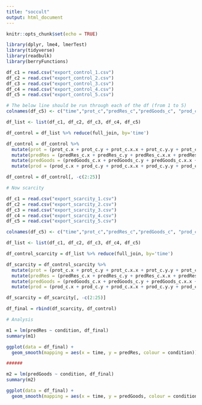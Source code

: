 ```yaml
---
title: "soccult"
output: html_document
---
```


```r
knitr::opts_chunk$set(echo = TRUE)

library(dplyr, lme4, lmerTest)
library(tidyverse)
library(readbulk)
library(berryFunctions)

```

```r

df_c1 = read.csv("export_control_1.csv")
df_c2 = read.csv("export_control_2.csv")
df_c3 = read.csv("export_control_3.csv")
df_c4 = read.csv("export_control_4.csv")
df_c5 = read.csv("export_control_5.csv")

# The below line should be run through each of the df (from 1 to 5)
colnames(df_c5) <- c("time","prot_c","predRes_c","predGoods_c", "prod_c", "condition")

df_list <- list(df_c1, df_c2, df_c3, df_c4, df_c5)

df_control = df_list %>% reduce(full_join, by='time')

df_control = df_control %>% 
  mutate(prot = (prot_c.x + prot_c.y + prot_c.x.x + prot_c.y.y + prot_c) / 5) %>% 
  mutate(predRes = (predRes_c.x + predRes_c.y + predRes_c.x.x + predRes_c.y.y + predRes_c) / 5) %>% 
  mutate(predGoods = (predGoods_c.x + predGoods_c.y + predGoods_c.x.x + predGoods_c.y.y + predGoods_c) / 5) %>% 
  mutate(prod = (prod_c.x + prod_c.y + prod_c.x.x + prod_c.y.y + prod_c) / 5)

df_control = df_control[, -c(2:25)]

# Now scarcity

df_c1 = read.csv("export_scarcity_1.csv")
df_c2 = read.csv("export_scarcity_2.csv")
df_c3 = read.csv("export_scarcity_3.csv")
df_c4 = read.csv("export_scarcity_4.csv")
df_c5 = read.csv("export_scarcity_5.csv")

colnames(df_c5) <- c("time","prot_c","predRes_c","predGoods_c", "prod_c", "condition")

df_list <- list(df_c1, df_c2, df_c3, df_c4, df_c5)

df_control_scarcity = df_list %>% reduce(full_join, by='time')

df_scarcity = df_control_scarcity %>% 
  mutate(prot = (prot_c.x + prot_c.y + prot_c.x.x + prot_c.y.y + prot_c) / 5) %>% 
  mutate(predRes = (predRes_c.x + predRes_c.y + predRes_c.x.x + predRes_c.y.y + predRes_c) / 5) %>% 
  mutate(predGoods = (predGoods_c.x + predGoods_c.y + predGoods_c.x.x + predGoods_c.y.y + predGoods_c) / 5) %>% 
  mutate(prod = (prod_c.x + prod_c.y + prod_c.x.x + prod_c.y.y + prod_c) / 5)

df_scarcity = df_scarcity[, -c(2:25)]

df_final = rbind(df_scarcity, df_control)


```

```r
# Analysis

m1 = lm(predRes ~ condition, df_final)
summary(m1)

ggplot(data = df_final) +
  geom_smooth(mapping = aes(x = time, y = predRes, colour = condition))

######

m2 = lm(predGoods ~ condition, df_final)
summary(m2)

ggplot(data = df_final) +
  geom_smooth(mapping = aes(x = time, y = predGoods, colour = condition))

```

